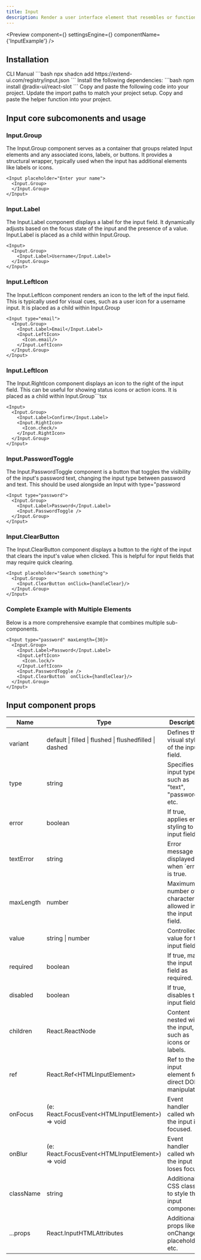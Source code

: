 ```yaml
---
title: Input
description: Render a user interface element that resembles or functions as an input field, allowing the user to provide text or other data.
---
```


<Preview
  component={<InputExample />}
  settingsEngine={<InputSettingsEngine />}
  componentName={'InputExample'}
/>

## Installation

<Tabs defaultValue="cli">
  <TabsList>
    <TabsTrigger value="cli">CLI</TabsTrigger>
    <TabsTrigger value="manual">Manual</TabsTrigger>
  </TabsList>
  <TabsContent value="cli">
    ```bash 
    npx shadcn add https://extend-ui.com/registry/input.json 
    ```
  </TabsContent>
  <TabsContent value="manual">
    <Steps>
      <Step>
        Install the following dependencies: 
        ```bash 
        npm install @radix-ui/react-slot 
        ```
      </Step>
      <Step>
        Copy and paste the following code into your project.
        <ComponentSourceLive componentName={'Input'} />
      </Step>
      <Step>Update the import paths to match your project setup.</Step>
      <Step>
        Copy and paste the helper function into your project.
        <ComponentSourceLive componentName={'hasNestedElementOfType'} />
      </Step>
    </Steps>
  </TabsContent>
</Tabs>

## Input core subcomonents and usage

### Input.Group

The Input.Group component serves as a container that groups related Input elements and any associated icons, labels, or buttons. It provides a structural wrapper, typically used when the input has additional elements like labels or icons.

```tsx
<Input placeholder="Enter your name">
  <Input.Group>
  </Input.Group>
</Input>
```

### Input.Label

The Input.Label component displays a label for the input field. It dynamically adjusts based on the focus state of the input and the presence of a value. Input.Label is placed as a child within Input.Group.

```tsx
<Input>
  <Input.Group>
    <Input.Label>Username</Input.Label>
  </Input.Group>
</Input>
```

### Input.LeftIcon

The Input.LeftIcon component renders an icon to the left of the input field. This is typically used for visual cues, such as a user icon for a username input. It is placed as a child within Input.Group

```tsx
<Input type="email">
  <Input.Group>
    <Input.Label>Email</Input.Label>
    <Input.LeftIcon>
      <Icon.email/>
    </Input.LeftIcon>
  </Input.Group>
</Input>
```

### Input.LeftIcon

The Input.RightIcon component displays an icon to the right of the input field. This can be useful for showing status icons or action icons. It is placed as a child within Input.Group```tsx

```tsx
<Input>
  <Input.Group>
    <Input.Label>Confirm</Input.Label>
    <Input.RightIcon>
      <Icon.check/>
    </Input.RightIcon>
  </Input.Group>
</Input>
```

### Input.PasswordToggle

The Input.PasswordToggle component is a button that toggles the visibility of the input's password text, changing the input type between password and text. This should be used alongside an Input with type="password

```tsx
<Input type="password">
  <Input.Group>
    <Input.Label>Password</Input.Label>
    <Input.PasswordToggle />
  </Input.Group>
</Input>
```

### Input.ClearButton

The Input.ClearButton component displays a button to the right of the input that clears the input's value when clicked. This is helpful for input fields that may require quick clearing.

```tsx
<Input placeholder="Search something">
  <Input.Group>
    <Input.ClearButton onClick={handleClear}/>
  </Input.Group>
</Input>
```

### Complete Example with Multiple Elements

Below is a more comprehensive example that combines multiple sub-components.

```tsx
<Input type="password" maxLength={30}>
  <Input.Group>
    <Input.Label>Password</Input.Label>
    <Input.LeftIcon>
      <Icon.lock/>
    </Input.LeftIcon>
    <Input.PasswordToggle />
    <Input.ClearButton  onClick={handleClear}/>
  </Input.Group>
</Input>
```


## Input component props

<div className="my-6 w-full overflow-x-auto">
  <table className="w-full border-collapse border border-gray-300 bg-white">
    <thead>
      <tr>
        <th>Name</th>
        <th>Type</th>
        <th>Description</th>
      </tr>
    </thead>
    <tbody>
      <tr>
        <td>variant</td>
        <td>default | filled | flushed | flushedfilled | dashed</td>
        <td>Defines the visual style of the input field.</td>
      </tr>
      <tr>
        <td>type</td>
        <td>string</td>
        <td>Specifies the input type, such as "text", "password", etc.</td>
      </tr>
      <tr>
        <td>error</td>
        <td>boolean</td>
        <td>If true, applies error styling to the input field.</td>
      </tr>
      <tr>
        <td>textError</td>
        <td>string</td>
        <td>Error message displayed when `error` is true.</td>
      </tr>
      <tr>
        <td>maxLength</td>
        <td>number</td>
        <td>Maximum number of characters allowed in the input field.</td>
      </tr>
      <tr>
        <td>value</td>
        <td>string | number</td>
        <td>Controlled value for the input field.</td>
      </tr>
      <tr>
        <td>required</td>
        <td>boolean</td>
        <td>If true, marks the input field as required.</td>
      </tr>
      <tr>
        <td>disabled</td>
        <td>boolean</td>
        <td>If true, disables the input field.</td>
      </tr>
      <tr>
        <td>children</td>
        <td>React.ReactNode</td>
        <td>Content nested within the input, such as icons or labels.</td>
      </tr>
      <tr>
        <td>ref</td>
        <td>React.Ref&lt;HTMLInputElement&gt;</td>
        <td>Ref to the input element for direct DOM manipulation.</td>
      </tr>
      <tr>
        <td>onFocus</td>
        <td>(e: React.FocusEvent&lt;HTMLInputElement&gt;) => void</td>
        <td>Event handler called when the input is focused.</td>
      </tr>
      <tr>
        <td>onBlur</td>
        <td>(e: React.FocusEvent&lt;HTMLInputElement&gt;) => void</td>
        <td>Event handler called when the input loses focus.</td>
      </tr>
      <tr>
        <td>className</td>
        <td>string</td>
        <td>Additional CSS classes to style the input component.</td>
      </tr>
      <tr>
        <td>...props</td>
        <td>React.InputHTMLAttributes</td>
        <td>Additional props like onChange, placeholder, etc.</td>
      </tr>
    </tbody>
  </table>
</div>
